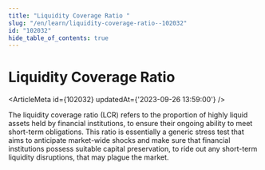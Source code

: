 ```yaml
---
title: "Liquidity Coverage Ratio "
slug: "/en/learn/liquidity-coverage-ratio--102032"
id: "102032"
hide_table_of_contents: true
---
```



# Liquidity Coverage Ratio 

<ArticleMeta id={102032} updatedAt={'2023-09-26 13:59:00'} />
<div className='border-solid border-b border-t-0 my-4 border-[var(--ifm-color-gray-300)]' />

The liquidity coverage ratio (LCR) refers to the proportion of highly liquid assets held by financial institutions, to ensure their ongoing ability to meet short-term obligations. This ratio is essentially a generic stress test that aims to anticipate market-wide shocks and make sure that financial institutions possess suitable capital preservation, to ride out any short-term liquidity disruptions, that may plague the market.
